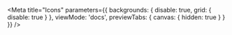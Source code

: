 

<Meta
    title="Icons"
    parameters={{
        backgrounds: {
            disable: true,
            grid: {
                disable: true
            }
        },
        viewMode: 'docs',
        previewTabs: {
            canvas: {
                hidden: true
            }
        }
    }}
/>

<Gallery />
